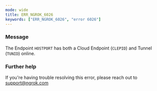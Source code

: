 ```yaml
---
mode: wide
title: ERR_NGROK_6026
keywords: ["ERR_NGROK_6026", "error 6026"]
---
```



### Message

The Endpoint `HOSTPORT` has both a Cloud Endpoint (`CLEPID`) and Tunnel (`TUNID`) online.

<ErrorDetails />

### Further help

If you're having trouble resolving this error, please reach out to [support@ngrok.com](mailto:support@ngrok.com?subject=Help%20with%20ERR_NGROK_6026)
